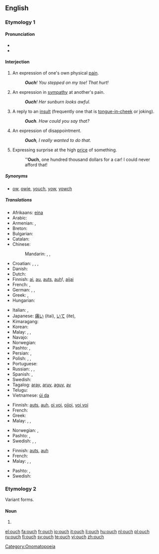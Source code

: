 ==English==

===Etymology 1===

====Pronunciation====
* {{IPA|/ˈaʊtʃ/}}
* {{audio|en-us-inlandnorth-ouch.ogg|Audio (US-Inland North)}}

====Interjection====
{{en-interj}}

# An expression of one's own physical [[pain]].
#: '''''Ouch'''!  You stepped on my toe! That hurt!''
# An expression in [[sympathy]] at another's pain.
#: '''''Ouch'''!  Her sunburn looks awful.''
# A reply to an [[insult]] (frequently one that is [[tongue-in-cheek]] or joking).
#: '''''Ouch'''.  How could you say that?''
# An expression of disappointment.
#: '''''Ouch''', I really wanted to do that.''
# {{slang|Australia|NZ|UK}} Expressing surprise at the high [[price]] of something.
#: '''''Ouch''', one hundred thousand dollars for a car! I could never afford that!

=====Synonyms=====
* {{sense|in all of the above senses}} [[ow]], [[owie]], [[youch]], [[yow]], [[yowch]]

=====Translations=====
{{trans-top|expression of one's own physical pain}}
* Afrikaans: [[eina]]
* Arabic: {{t|ar|حلية|tr=Hílya}}
* Armenian: {{t|hy|ախ|tr=ax}}, {{t-|hy|վախ|tr=vax}}
* Breton: {{t|br|aiou}}
* Bulgarian: {{t-|bg|ох}}
* Catalan: {{t|ca|au}}
* Chinese:
*: Mandarin: {{t-|cmn|哎喲|sc=Hani}},  {{t-|cmn|哎哟|tr=āiyō|sc=Hani}},  {{t-|cmn|哎呀|tr=āiyā|sc=Hani}}
* Croatian: {{t|hr|au}}, {{t|hr|auć}}, {{t|hr|joj}}, {{t|hr|jao}}
* Danish: {{t+|da|av}}
* Dutch: {{t+|nl|au}}
* Finnish: [[ai]], [[au]], [[auts]], [[auh]]!, [[aijai]]
* French: {{t+|fr|aïe}}, {{t+|fr|ouille}}
* German: {{t+|de|au}}, {{t-|de|aua}}, {{t+|de|autsch}}
* Greek: {{t|el|αχ|tr=ach}}, {{t|el|ωχ|tr=och|sc=Grek}}
* Hungarian: {{t+|hu|jaj}}
{{trans-mid}}
* Italian: {{t-|it|ahi}},  {{t|it|ahia}}
* Japanese: [[痛い]] (itai), [[いて]] (ite),  {{t|ja|いてて|tr=itete}}
* Kimaragang: {{tø|kqr|odoi}}
* Korean: {{t|ko|아야|sc=Kore}}
* Malay: {{t|ms|aduh}}, {{t|ms|adoi}}, {{t|ms|waduh}}
* Navajo: {{tø|nv|ayáo}}
* Norwegian: {{t+|no|au}}
* Pashto: {{t|ps|وخ|tr=wax}}, {{t|ps|وئ|tr=wëy}}
* Persian: {{t|fa|آخ|tr=âx|sc=fa-Arab}}, {{t|fa|آی|tr=ây|sc=fa-Arab}}
* Polish: {{t-|pl|aua}}, {{t+|pl|au}}, {{t-|pl|auć}}
* Portuguese: {{t+|pt|ai}}
* Russian: {{t+|ru|ой|tr=oj}},  {{t+|ru|ай|tr=aj}},  {{t+|ru|ох|tr=ox}}
* Spanish: {{t-|es|ay}}, {{t|es|uy}}
* Swedish: {{t+|sv|aj}}
* Tagalog: [[aray]], [[aruy]], [[aguy]], [[ay]]
* Telugu: {{t|te|అభా|tr=abhā|sc=Telu}}
* Vietnamese: [[úi da]]
{{trans-bottom}}

{{trans-top|expression in sympathy at another’s pain}}
* Finnish: [[auts]], [[auh]], [[oi voi]], [[oijoi]], [[voi voi]]
* French: {{t+|fr|aïe}}
* Greek: {{t|el|αχ|tr=ach|sc=Grek}}
* Malay: {{t|ms|aduh}}, {{t|ms|adoi}}, {{t|ms|waduh}}
{{trans-mid}}
* Norwegian: {{t-|no|au da}}, {{t-|no|uff da}}
* Pashto: {{t|ps|وخ|tr=wax}}, {{t|ps|وئ|tr=wëy}}
* Swedish: {{t|sv|aj}}, {{t|sv|aj aj aj}}, {{t|sv|aj då}}
{{trans-bottom}}

{{trans-top|reply to an insult}}
* Finnish: [[auts]], [[auh]]
* French: {{t+|fr|aïe}}
* Malay: {{t|ms|aduh}}, {{t|ms|adoi}}, {{t|ms|waduh}}
{{trans-mid}}
* Pashto: {{t|ps|وخ|tr=wax}}, {{t|ps|وئ|tr=wëy}}
* Swedish: {{t|sv|aj}}
{{trans-bottom}}

===Etymology 2===
Variant forms.

====Noun====
{{en-noun|es}}

# {{alternative form of|ouche}}

[[Category:Onomatopoeia]]

[[el:ouch]]
[[fa:ouch]]
[[fr:ouch]]
[[io:ouch]]
[[it:ouch]]
[[li:ouch]]
[[hu:ouch]]
[[nl:ouch]]
[[pl:ouch]]
[[ru:ouch]]
[[fi:ouch]]
[[sv:ouch]]
[[te:ouch]]
[[vi:ouch]]
[[zh:ouch]]